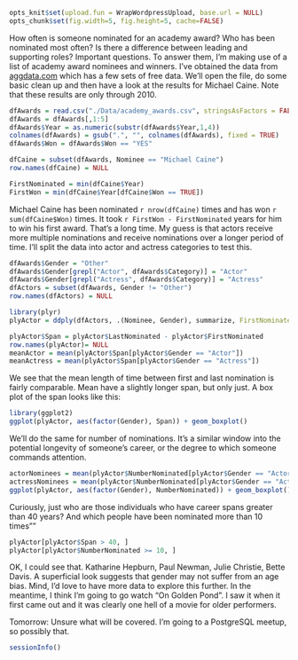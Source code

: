 ```r
opts_knit$set(upload.fun = WrapWordpressUpload, base.url = NULL) 
opts_chunk$set(fig.width=5, fig.height=5, cache=FALSE)
````

How often is someone nominated for an academy award? Who has been nominated most often? Is there a difference between leading and supporting roles? Important questions. To answer them, I'm making use of a list of academy award nominees and winners. I've obtained the data from [aggdata.com](http://aggdata.com/awards/oscar) which has a few sets of free data. We'll open the file, do some basic clean up and then have a look at the results for Michael Caine. Note that these results are only through 2010.

```r
dfAwards = read.csv("./Data/academy_awards.csv", stringsAsFactors = FALSE)
dfAwards = dfAwards[,1:5]
dfAwards$Year = as.numeric(substr(dfAwards$Year,1,4))
colnames(dfAwards) = gsub(".", "", colnames(dfAwards), fixed = TRUE)
dfAwards$Won = dfAwards$Won == "YES"

dfCaine = subset(dfAwards, Nominee == "Michael Caine")
row.names(dfCaine) = NULL

FirstNominated = min(dfCaine$Year)
FirstWon = min(dfCaine$Year[dfCaine$Won == TRUE])
```

Michael Caine has been nominated `r nrow(dfCaine)` times and has won `r sum(dfCaine$Won)` times. It took `r FirstWon - FirstNominated` years for him to win his first award. That's a long time. My guess is that actors receive more multiple nominations and receive nominations over a longer period of time. I'll split the data into actor and actress categories to test this.

```r
dfAwards$Gender = "Other"
dfAwards$Gender[grepl("Actor", dfAwards$Category)] = "Actor"
dfAwards$Gender[grepl("Actress", dfAwards$Category)] = "Actress"
dfActors = subset(dfAwards, Gender != "Other")
row.names(dfActors) = NULL

library(plyr)
plyActor = ddply(dfActors, .(Nominee, Gender), summarize, FirstNominated = min(Year), NumberNominated = length(Year), LastNominated = max(Year))

plyActor$Span = plyActor$LastNominated - plyActor$FirstNominated
row.names(plyActor)= NULL
meanActor = mean(plyActor$Span[plyActor$Gender == "Actor"])
meanActress = mean(plyActor$Span[plyActor$Gender == "Actress"])
```

We see that the mean length of time between first and last nomination is fairly comparable. Mean have a slightly longer span, but only just. A box plot of the span looks like this:

```r
library(ggplot2)
ggplot(plyActor, aes(factor(Gender), Span)) + geom_boxplot()
```

We'll do the same for number of nominations. It's a similar window into the potential longevity of someone's career, or the degree to which someone commands attention.

```r
actorNominees = mean(plyActor$NumberNominated[plyActor$Gender == "Actor"])
actressNominees = mean(plyActor$NumberNominated[plyActor$Gender == "Actress"])
ggplot(plyActor, aes(factor(Gender), NumberNominated)) + geom_boxplot()
```

Curiously, just who are those individuals who have career spans greater than 40 years? And which people have been nominated more than 10 times""

```r
plyActor[plyActor$Span > 40, ]
plyActor[plyActor$NumberNominated >= 10, ]
```

OK, I could see that. Katharine Hepburn, Paul Newman, Julie Christie, Bette Davis. A superficial look suggests that gender may not suffer from an age bias. Mind, I'd love to have more data to explore this further. In the meantime, I think I'm going to go watch "On Golden Pond". I saw it when it first came out and it was clearly one hell of a movie for older performers.

Tomorrow: Unsure what will be covered. I'm going to a PostgreSQL meetup, so possibly that.

```r
sessionInfo()
```
